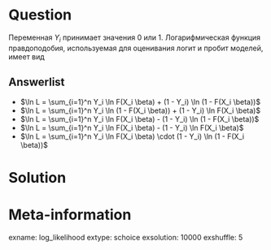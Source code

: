 Question
========
Переменная $Y_i$ принимает значения $0$ или $1$. 
Логарифмическая функция правдоподобия, используемая для оценивания логит и пробит моделей, имеет вид

Answerlist
----------
* $\ln L = \sum_{i=1}^n Y_i \ln F(X_i \beta) + (1 - Y_i) \ln (1 - F(X_i \beta))$
* $\ln L = \sum_{i=1}^n Y_i \ln (1 - F(X_i \beta)) + (1 - Y_i) \ln F(X_i \beta)$
* $\ln L = \sum_{i=1}^n Y_i \ln F(X_i \beta) - (1 - Y_i) \ln (1 - F(X_i \beta))$
* $\ln L = \sum_{i=1}^n Y_i \ln F(X_i \beta) - (1 - Y_i) \ln F(X_i \beta)$
* $\ln L = \sum_{i=1}^n Y_i \ln F(X_i \beta) \cdot (1 - Y_i) \ln (1 - F(X_i \beta))$


Solution
========

Meta-information
================
exname: log_likelihood
extype: schoice
exsolution: 10000
exshuffle: 5
